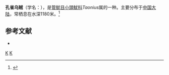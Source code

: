 {{Speciesbox
| taxon = Taonius pavo
| binomial_authority = Lesueur, 1821
| image = Taonius pavo1.jpg
}}
'''孔雀乌贼'''（学名：''{{lang|la|Taonius pavo}}''），是[[管鱿目|管鱿目]][[小頭魷科|小頭魷科]]''Taonius''属的一种。主要分布于[[中国大陆|中国大陆]]，常栖息在水深1180米。<ref>{{cite web|url=http://shell.sinica.edu.tw/chinese/shellbase_detail.php?science_no=3994|title=国际贝库：孔雀乌贼|publisher=台湾贝类资料库|accessdate=2009-08-11|archive-date=2016-03-04|archive-url=https://web.archive.org/web/20160304130520/http://shell.sinica.edu.tw/chinese/shellbase_detail.php?science_no=3994|dead-url=no}}</ref>

== 参考文献 ==
{{reflist}}
{{refbegin}}
* {{TaiBNET| zh=孔雀魷 | id=400995 | binomial=Taonius pavo | authority=Lesueur, 1821 | var= | accessdate=2013-01-24}}
{{refend}}

{{Taxonbar}}
[[Category:_1821年描述的动物|K]]
[[Category:小頭魷科|K]]